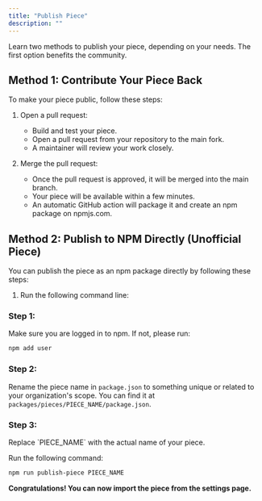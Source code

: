 ```yaml
---
title: "Publish Piece"
description: ""
---
```


Learn two methods to publish your piece, depending on your needs. The first option benefits the community.

## Method 1: Contribute Your Piece Back

To make your piece public, follow these steps:

1. Open a pull request:
   - Build and test your piece.
   - Open a pull request from your repository to the main fork.
   - A maintainer will review your work closely.

2. Merge the pull request:
   - Once the pull request is approved, it will be merged into the main branch.
   - Your piece will be available within a few minutes.
   - An automatic GitHub action will package it and create an npm package on npmjs.com.

## Method 2: Publish to NPM Directly (Unofficial Piece)

You can publish the piece as an npm package directly by following these steps:

1. Run the following command line:

### Step 1:

Make sure you are logged in to npm. If not, please run:
```bash
npm add user
```

### Step 2:

Rename the piece name in `package.json` to something unique or related to your organization's scope. You can find it at `packages/pieces/PIECE_NAME/package.json`.

### Step 3:

<Tip>
Replace `PIECE_NAME` with the actual name of your piece.
</Tip>

Run the following command:
```bash
npm run publish-piece PIECE_NAME
```

**Congratulations! You can now import the piece from the settings page.**
